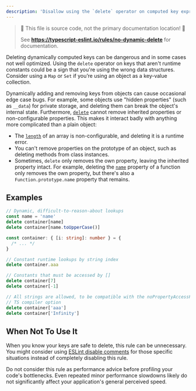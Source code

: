 ```yaml
---
description: 'Disallow using the `delete` operator on computed key expressions.'
---
```



> 🛑 This file is source code, not the primary documentation location! 🛑
>
> See **https://typescript-eslint.io/rules/no-dynamic-delete** for documentation.

Deleting dynamically computed keys can be dangerous and in some cases not well optimized.
Using the `delete` operator on keys that aren't runtime constants could be a sign that you're using the wrong data structures.
Consider using a `Map` or `Set` if you’re using an object as a key-value collection.

Dynamically adding and removing keys from objects can cause occasional edge case bugs. For example, some objects use "hidden properties" (such as `__data`) for private storage, and deleting them can break the object's internal state. Furthermore, [`delete`](https://developer.mozilla.org/en-US/docs/Web/JavaScript/Reference/Operators/delete) cannot remove inherited properties or non-configurable properties. This makes it interact badly with anything more complicated than a plain object:

- The [`length`](https://developer.mozilla.org/en-US/docs/Web/JavaScript/Reference/Global_Objects/Array/length) of an array is non-configurable, and deleting it is a runtime error.
- You can't remove properties on the prototype of an object, such as deleting methods from class instances.
- Sometimes, `delete` only removes the own property, leaving the inherited property intact. For example, deleting the [`name`](https://developer.mozilla.org/en-US/docs/Web/JavaScript/Reference/Global_Objects/Function/name) property of a function only removes the own property, but there's also a `Function.prototype.name` property that remains.

## Examples

<Tabs>
<TabItem value="❌ Incorrect">

```ts
// Dynamic, difficult-to-reason-about lookups
const name = 'name'
delete container[name]
delete container[name.toUpperCase()]
```

</TabItem>
<TabItem value="✅ Correct">

```ts
const container: { [i: string]: number } = {
  /* ... */
}

// Constant runtime lookups by string index
delete container.aaa

// Constants that must be accessed by []
delete container[7]
delete container[-1]

// All strings are allowed, to be compatible with the noPropertyAccessFromIndexSignature
// TS compiler option
delete container['aaa']
delete container['Infinity']
```

</TabItem>
</Tabs>

## When Not To Use It

When you know your keys are safe to delete, this rule can be unnecessary.
You might consider using [ESLint disable comments](https://eslint.org/docs/latest/use/configure/rules#using-configuration-comments-1) for those specific situations instead of completely disabling this rule.

Do not consider this rule as performance advice before profiling your code's bottlenecks.
Even repeated minor performance slowdowns likely do not significantly affect your application's general perceived speed.

